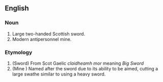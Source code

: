 ==English==
===Noun===
#Large two-handed Scottish sword.
#Modern antipersonnel mine.


===Etymology===

#(Sword) From Scot Gaelic ''claidheamh mor''  meaning ''Big Sword''
#(Mine ) Named after the sword due to its ability to be aimed, cutting a large swathe similar to using a heavy sword.